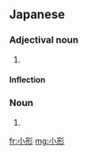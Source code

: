 ==Japanese==
{{ja-kanjitab|小|形}}

===Adjectival noun===
{{ja-adj|こがた|infl=na}}

# {{alternative form of|小型|lang=ja}}

====Inflection====
{{ja-na|小形|こがた}}

===Noun===
{{ja-noun|こがた}}

# {{alternative form of|小型|lang=ja}}

[[fr:小形]]
[[mg:小形]]